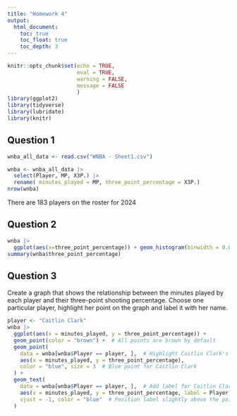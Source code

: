 ```yaml
---
title: "Homework 4"
output: 
  html_document:
    toc: true
    toc_float: true
    toc_depth: 3
---
```


```r

knitr::opts_chunk$set(echo = TRUE,
                      eval = TRUE, 
                      warning = FALSE, 
                      message = FALSE
                      )
library(ggplot2)
library(tidyverse)
library(lubridate)
library(knitr)

```

## Question 1 

```r
wnba_all_data <- read.csv("WNBA - Sheet1.csv")

wnba <- wnba_all_data |>
  select(Player, MP, X3P.) |>
  rename( minutes_played = MP, three_point_percentage = X3P.)
nrow(wnba)

```
There are 183 players on the roster for 2024

## Question 2 

```r
wnba |>
  ggplot(aes(x=three_point_percentage)) + geom_histogram(binwidth = 0.02, fill = "orange", color = "black")
summary(wnba$three_point_percentage)
```


## Question 3 
Create a graph that shows the relationship between the minutes played by each player and their three-point shooting percentage. Choose one particular player, highlight her point on the graph and label it with her name.

```r
player <- "Caitlin Clark" 
wnba |> 
  ggplot(aes(x = minutes_played, y = three_point_percentage)) +
  geom_point(color = "brown") +  # All points are brown by default
  geom_point(
    data = wnba[wnba$Player == player, ],  # Highlight Caitlin Clark's point
    aes(x = minutes_played, y = three_point_percentage),
    color = "blue", size = 3  # Blue point for Caitlin Clark
  ) +  
  geom_text(
    data = wnba[wnba$Player == player, ],  # Add label for Caitlin Clark
    aes(x = minutes_played, y = three_point_percentage, label = Player), 
    vjust = -1, color = "blue"  # Position label slightly above the point
  )
  
    
```

